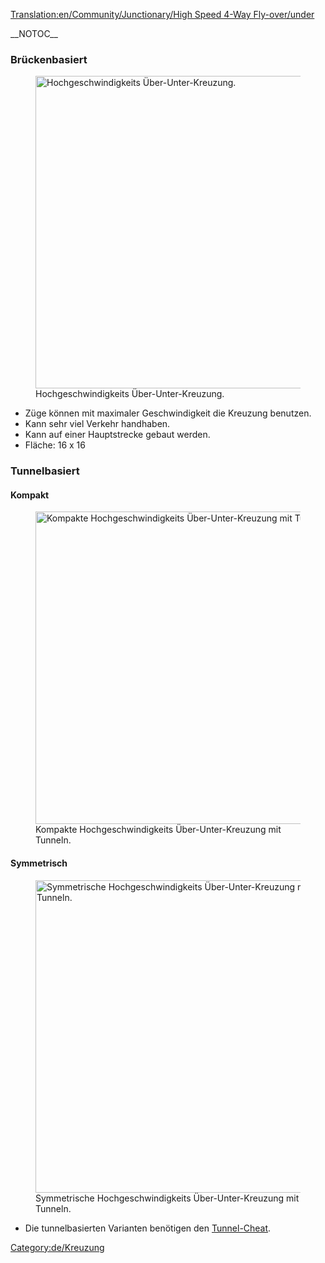 [[Translation:en/Community/Junctionary/High Speed 4-Way Fly-over/under]]

{{de/Kreuzungsmenü}}__NOTOC__
===Brückenbasiert===
[[File:en/Flyover.png|none|thumb|500px|Hochgeschwindigkeits Über-Unter-Kreuzung.]]
* Züge können mit maximaler Geschwindigkeit die Kreuzung benutzen.
* Kann sehr viel Verkehr handhaben.
* Kann auf einer Hauptstrecke gebaut werden.
* Fläche: 16 x 16

===Tunnelbasiert===
====Kompakt====
[[File:en/Flyover tunnels compact.png|none|thumb|500px|Kompakte Hochgeschwindigkeits Über-Unter-Kreuzung mit Tunneln.]]

====Symmetrisch====
[[File:en/Flyover tunnels symmetric.png|none|thumb|500px|Symmetrische Hochgeschwindigkeits Über-Unter-Kreuzung mit Tunneln.]]
* Die tunnelbasierten Varianten benötigen den [[de/Manual/Cheats#Tunnel_dürfen_kreuzen|Tunnel-Cheat]].

[[Category:de/Kreuzung]]